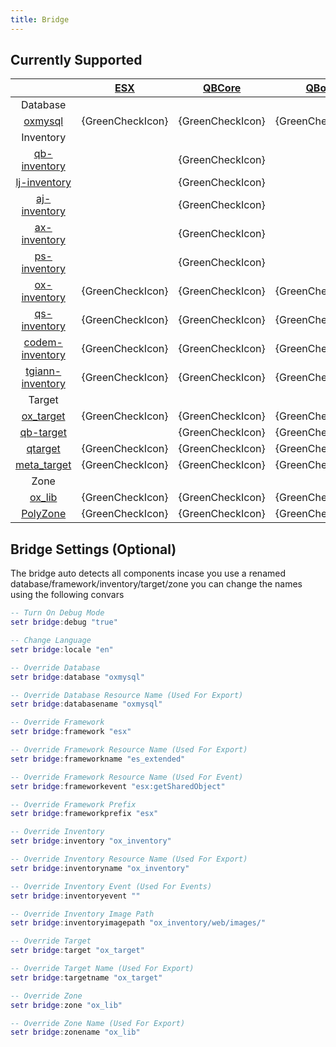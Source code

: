 ```yaml
---
title: Bridge
---
```



## Currently Supported

|  |[ESX](https://github.com/overextended/oxmysql)| [QBCore](https://github.com/qbcore-framework) | [QBox](https://github.com/Qbox-project) | [vRP](https://github.com/vRP-Official-Developers/dunko_vrp) | [NDCore](https://github.com/ND-Framework/ND_Core)  | [OXCore](https://github.com/overextended/ox_core)
| :-: | :-: | :-: | :-: | :-: | :-: | :-: |
| Database | | | | {RedCrossIcon} | {RedCrossIcon} | {RedCrossIcon} |
|[oxmysql](https://github.com/overextended/oxmysql)| {GreenCheckIcon} | {GreenCheckIcon} | {GreenCheckIcon} | | | |
| Inventory | | | | {RedCrossIcon} |{RedCrossIcon} | {RedCrossIcon} |
| [qb-inventory](https://github.com/qbcore-framework/qb-inventory) | | {GreenCheckIcon} |
| [lj-inventory](https://github.com/loljoshie/lj-inventory) | | {GreenCheckIcon} |
| [aj-inventory](https://github.com/ihyajb/aj-inventory) | | {GreenCheckIcon} |
| [ax-inventory](https://github.com/renzuzu/ax-inventory) | | {GreenCheckIcon} |
| [ps-inventory](https://github.com/Project-Sloth/ps-inventory) | | {GreenCheckIcon} |
| [ox-inventory](https://github.com/overextended/ox_inventory) | {GreenCheckIcon} | {GreenCheckIcon} | {GreenCheckIcon} |  |  | |
| [qs-inventory](https://buy.quasar-store.com/category/2395209) | {GreenCheckIcon} | {GreenCheckIcon} | {GreenCheckIcon} |
| [codem-inventory](https://codem.tebex.io/package/5900973) | {GreenCheckIcon} | {GreenCheckIcon} | {GreenCheckIcon} |
| [tgiann-inventory](https://tgiann.tebex.io/package/6273000) | {GreenCheckIcon} | {GreenCheckIcon} | {GreenCheckIcon} |
| Target | | | | {RedCrossIcon} |{RedCrossIcon} | {RedCrossIcon} |
|[ox_target](https://github.com/overextended/ox_target)| {GreenCheckIcon} | {GreenCheckIcon} | {GreenCheckIcon} | | | |
|[qb-target](https://github.com/qbcore-framework/qb-target)| | {GreenCheckIcon} | {GreenCheckIcon} | | | |
|[qtarget](https://github.com/overextended/qtarget)| {GreenCheckIcon} | {GreenCheckIcon} | {GreenCheckIcon}  | | | |
|[meta_target](https://github.com/meta-hub/meta_target)| {GreenCheckIcon} | {GreenCheckIcon} | {GreenCheckIcon} | | | |
| Zone | | | | {RedCrossIcon} |{RedCrossIcon} | | {GreenCheckIcon} | | | |
|[ox_lib](https://github.com/overextended/ox_lib)| {GreenCheckIcon} | {GreenCheckIcon} | {GreenCheckIcon} | | | |
|[PolyZone](https://github.com/mkafrin/PolyZone)| {GreenCheckIcon} | {GreenCheckIcon} | {GreenCheckIcon} | | | |


## Bridge Settings (Optional)

The bridge auto detects all components incase you use a renamed database/framework/inventory/target/zone you can change the names using the following convars

```lua
-- Turn On Debug Mode
setr bridge:debug "true"

-- Change Language
setr bridge:locale "en"

-- Override Database
setr bridge:database "oxmysql"

-- Override Database Resource Name (Used For Export)
setr bridge:databasename "oxmysql"

-- Override Framework
setr bridge:framework "esx"

-- Override Framework Resource Name (Used For Export)
setr bridge:frameworkname "es_extended"

-- Override Framework Resource Name (Used For Event)
setr bridge:frameworkevent "esx:getSharedObject"

-- Override Framework Prefix
setr bridge:frameworkprefix "esx"

-- Override Inventory
setr bridge:inventory "ox_inventory"

-- Override Inventory Resource Name (Used For Export)
setr bridge:inventoryname "ox_inventory"

-- Override Inventory Event (Used For Events)
setr bridge:inventoryevent ""

-- Override Inventory Image Path
setr bridge:inventoryimagepath "ox_inventory/web/images/"

-- Override Target 
setr bridge:target "ox_target"

-- Override Target Name (Used For Export)
setr bridge:targetname "ox_target"

-- Override Zone 
setr bridge:zone "ox_lib"

-- Override Zone Name (Used For Export)
setr bridge:zonename "ox_lib"
```
